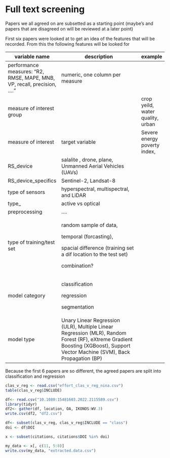 # Full text screening

Papers we all agreed on are subsetted as a starting point (maybe's and papers that are disagreed on will be reviewed at a later point)

First six papers were looked at to get an idea of the features that will be recorded. From this the following features will be looked for

+--------------------------------------------------------------------------+-------------------------------------------------------------------------------------------------------------------------------------------------------------------------------+----------------------------------+
| variable name                                                            | description                                                                                                                                                                   | example                          |
+==========================================================================+===============================================================================================================================================================================+==================================+
| performance measures: "R2, RMSE, MAPE, MNB, VP, recall, precision, ...." | numeric, one column per measure                                                                                                                                               |                                  |
+--------------------------------------------------------------------------+-------------------------------------------------------------------------------------------------------------------------------------------------------------------------------+----------------------------------+
| measure of interest group                                                |                                                                                                                                                                               | crop yeild, water quality, urban |
+--------------------------------------------------------------------------+-------------------------------------------------------------------------------------------------------------------------------------------------------------------------------+----------------------------------+
| measure of interest                                                      | target variable                                                                                                                                                               | Severe energy poverty index,     |
+--------------------------------------------------------------------------+-------------------------------------------------------------------------------------------------------------------------------------------------------------------------------+----------------------------------+
| RS_device                                                                | salalite , drone, plane, Unmanned Aerial Vehicles (UAVs)                                                                                                                      |                                  |
+--------------------------------------------------------------------------+-------------------------------------------------------------------------------------------------------------------------------------------------------------------------------+----------------------------------+
| RS_device_specifics                                                      | Sentinel-2, Landsat-8                                                                                                                                                         |                                  |
+--------------------------------------------------------------------------+-------------------------------------------------------------------------------------------------------------------------------------------------------------------------------+----------------------------------+
| type of sensors                                                          | hyperspectral, multispectral, and LiDAR                                                                                                                                       |                                  |
+--------------------------------------------------------------------------+-------------------------------------------------------------------------------------------------------------------------------------------------------------------------------+----------------------------------+
| type\_                                                                   | active vs optical                                                                                                                                                             |                                  |
+--------------------------------------------------------------------------+-------------------------------------------------------------------------------------------------------------------------------------------------------------------------------+----------------------------------+
| preprocessing                                                            | ....                                                                                                                                                                          |                                  |
+--------------------------------------------------------------------------+-------------------------------------------------------------------------------------------------------------------------------------------------------------------------------+----------------------------------+
| type of training/test set                                                | random sample of data,                                                                                                                                                        |                                  |
|                                                                          |                                                                                                                                                                               |                                  |
|                                                                          | temporal (forcasting),                                                                                                                                                        |                                  |
|                                                                          |                                                                                                                                                                               |                                  |
|                                                                          | spacial difference (training set a dif location to the test set)                                                                                                              |                                  |
|                                                                          |                                                                                                                                                                               |                                  |
|                                                                          | combination?                                                                                                                                                                  |                                  |
+--------------------------------------------------------------------------+-------------------------------------------------------------------------------------------------------------------------------------------------------------------------------+----------------------------------+
| model category                                                           | classification                                                                                                                                                                |                                  |
|                                                                          |                                                                                                                                                                               |                                  |
|                                                                          | regression                                                                                                                                                                    |                                  |
|                                                                          |                                                                                                                                                                               |                                  |
|                                                                          | segmentation                                                                                                                                                                  |                                  |
+--------------------------------------------------------------------------+-------------------------------------------------------------------------------------------------------------------------------------------------------------------------------+----------------------------------+
| model type                                                               | Unary Linear Regression (ULR), Multiple Linear Regression (MLR), Random Forest (RF), eXtreme Gradient Boosting (XGBoost), Support Vector Machine (SVM), Back Propagation (BP) |                                  |
+--------------------------------------------------------------------------+-------------------------------------------------------------------------------------------------------------------------------------------------------------------------------+----------------------------------+

Because the first 6 papers are so different, the agreed papers are split into classification and regression

```r
clas_v_reg <- read.csv("effort_clas_v_reg_nina.csv")
table(clas_v_reg$INCLUDE)
```

```r
df<- read.csv("10.1080:15481603.2022.2115589.csv")
library(tidyr)
df2<- gather(df, location, OA, IKONOS:WV.3)
write.csv(df2, "df2.csv")
```

```r
df<- subset(clas_v_reg, clas_v_reg$INCLUDE == "class")
doi <- df$DOI

x <- subset(citations, citations$DOI %in% doi)

my_data <- x[, c(11, 5:8)]
write.csv(my_data, "extracted.data.csv")

```
